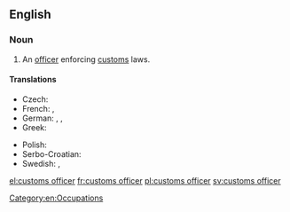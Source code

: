 ==English==

{{wikipedia}}

===Noun===
{{en-noun|sg=[[customs]] [[officer]]}}

# An [[officer]] enforcing [[customs]] laws.

====Translations====
{{trans-top|officer}}
* Czech: {{t+|cs|celník|m}}
* French: {{t+|fr|douanier|m}}, {{t+|fr|douanière|f}}
* German: {{t+|de|Zöllner|m}}, {{t-|de|Zollbeamte|m|f}}, {{t+|de|Zöllnerin|f}}
* Greek: {{t+|el|τελωνειακός|m|tr=teloneiakos}}
{{trans-mid}}
* Polish: {{t+|pl|celnik|m}}
* Serbo-Croatian: {{t-|sh|carinik|m|alt=cȁrinīk}}
* Swedish: {{t+|sv|tullare|c}}, {{t-|sv|tulltjänsteman|c}}
{{trans-bottom}}

[[Category:en:Occupations]]

[[el:customs officer]]
[[fr:customs officer]]
[[pl:customs officer]]
[[sv:customs officer]]